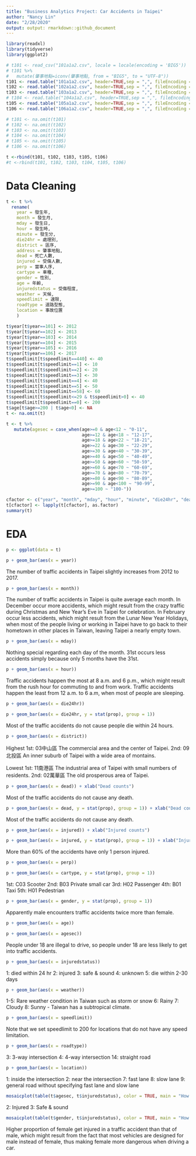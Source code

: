 ```yaml
---
title: "Business Analytics Project: Car Accidents in Taipei"
author: "Nancy Lin"
date: "2/28/2020"
output: output: rmarkdown::github_document
---
```


```r
library(readxl)
library(tidyverse)
library(ggplot2)
```

```r
# t101 <- read_csv("101a1a2.csv", locale = locale(encoding = 'BIG5'))
# t101 %>%
#   mutate(肇事地點=iconv(肇事地點, from = "BIG5", to = "UTF-8"))
t101 <- read.table("101a1a2.csv", header=TRUE,sep = ",", fileEncoding = "BIG5")
t102 <- read.table("102a1a2.csv", header=TRUE,sep = ",", fileEncoding = "BIG5")
t103 <- read.table("103a1a2.csv", header=TRUE,sep = ",", fileEncoding = "BIG5")
# t104 <- read.table("104a1a2.csv", header=TRUE,sep = ",", fileEncoding = "BIG5")
t105 <- read.table("105a1a2.csv", header=TRUE,sep = ",", fileEncoding = "BIG5")
t106 <- read.table("106a1a2.csv", header=TRUE,sep = ",", fileEncoding = "BIG5")

# t101 <- na.omit(t101)
# t102 <- na.omit(t102)
# t103 <- na.omit(t103)
# t104 <- na.omit(t104)
# t105 <- na.omit(t105)
# t106 <- na.omit(t106)

t <-rbind(t101, t102, t103, t105, t106)
#t <-rbind(t101, t102, t103, t104, t105, t106)
```

# Data Cleaning

```r
t <- t %>%
  rename(
    year = 發生年,
    month = 發生月,
    mday = 發生日,
    hour = 發生時,
    minute = 發生分,
    die24hr = 處理別,
    district = 區序,
    address = 肇事地點,
    dead = 死亡人數,
    injured = 受傷人數,
    perp = 當事人序,
    cartype = 車種,
    gender = 性別,
    age = 年齡,
    injuredstatus = 受傷程度,
    weather = 天候,
    speedlimit = 速限,
    roadtype = 道路型態,
    location = 事故位置
    )
```

```r
t$year[t$year==101] <- 2012
t$year[t$year==102] <- 2013
t$year[t$year==103] <- 2014
t$year[t$year==104] <- 2015
t$year[t$year==105] <- 2016
t$year[t$year==106] <- 2017
t$speedlimit[t$speedlimit==440] <- 40
t$speedlimit[t$speedlimit==1] <- 10
t$speedlimit[t$speedlimit==2] <- 20
t$speedlimit[t$speedlimit==3] <- 30
t$speedlimit[t$speedlimit==4] <- 40
t$speedlimit[t$speedlimit==5] <- 50
t$speedlimit[t$speedlimit==58] <- 60
t$speedlimit[t$speedlimit<=29 & t$speedlimit>0] <- 40
t$speedlimit[t$speedlimit==0] <- 200
t$age[t$age>=200 | t$age<0] <- NA
t <- na.omit(t)
```

```r
t <- t %>%
   mutate(agesec = case_when(age>=0 & age<12 ~ "0-11", 
                             age>=12 & age<18 ~ "12-17",
                             age>=18 & age<22 ~ "18-21",
                             age>=22 & age<30 ~ "22-29",
                             age>=30 & age<40 ~ "30-39",
                             age>=40 & age<50 ~ "40-49",
                             age>=50 & age<60 ~ "50-59",
                             age>=60 & age<70 ~ "60-69",
                             age>=70 & age<80 ~ "70-79",
                             age>=80 & age<90 ~ "80-89",
                             age>=90 & age<100 ~ "90-99",
                             age>=100 ~ "100-"))
```

```r
cfactor <- c("year", "month", "mday", "hour", "minute", "die24hr", "dead", "injured", "perp", "cartype", "gender", "injuredstatus", "weather", "speedlimit", "roadtype", "location", "agesec")
t[cfactor] <- lapply(t[cfactor], as.factor)
summary(t)
```

# EDA

```r
p <- ggplot(data = t)
```

```r
p + geom_bar(aes(x = year))
```
The number of traffic accidents in Taipei slightly increases from 2012 to 2017.
```r
p + geom_bar(aes(x = month))
```
The number of traffic accidents in Taipei is quite average each month. 
In December occur more accidents, which might result from the crazy traffic during Christmas and New Year's Eve in Taipei for celebration.
In February occur less accidents, which might result from the Lunar New Year Holidays, when most of the people living or working in Taipei have to go back to their hometown in other places in Taiwan, leaving Taipei a nearly empty town.
```r
p + geom_bar(aes(x = mday))
```
Nothing special regarding each day of the month. 31st occurs less accidents simply because only 5 months have the 31st.
```r
p + geom_bar(aes(x = hour))
```
Traffic accidents happen the most at 8 a.m. and 6 p.m., which might result from the rush hour for commuting to and from work.
Traffic accidents happen the least from 12 a.m. to 6 a.m, when most of people are sleeping.
```r
p + geom_bar(aes(x = die24hr))
```
```r
p + geom_bar(aes(x = die24hr, y = stat(prop), group = 1))
```
Most of the traffic accidents do not cause people die within 24 hours.
```r
p + geom_bar(aes(x = district))
```
Highest
1st: 03中山區 The commercial area and the center of Taipei.
2nd: 09北投區 An inner suburb of Taipei with a wide area of montains.

Lowest
1st: 11南港區 The industrial area of Taipei with small numbers of residents.
2nd: 02萬華區 The old prosperous area of Taipei.
```r
p + geom_bar(aes(x = dead)) + xlab("Dead counts")
```
Most of the traffic accidents do not cause any death.
```r
p + geom_bar(aes(x = dead, y = stat(prop), group = 1)) + xlab("Dead counts")
```
Most of the traffic accidents do not cause any death.
```r
p + geom_bar(aes(x = injured)) + xlab("Injured counts")
```
```r
p + geom_bar(aes(x = injured, y = stat(prop), group = 1)) + xlab("Injured counts")
```
More than 60% of the accidents have only 1 person injured.
```r
p + geom_bar(aes(x = perp))
```
```r
p + geom_bar(aes(x = cartype, y = stat(prop), group = 1))
```

1st: C03 Scooter
2nd: B03 Private small car
3rd: H02 Passenger
4th: B01 Taxi
5th: H01 Pedestrian

```r
p + geom_bar(aes(x = gender, y = stat(prop), group = 1))
```
Apparently male encounters traffic accidents twice more than female.
```r
p + geom_bar(aes(x = age))
```
```r
p + geom_bar(aes(x = agesec))
```
People under 18 are illegal to drive, so people under 18 are less likely to get into traffic accidents.
```r
p + geom_bar(aes(x = injuredstatus))
```
1: died within 24 hr
2: injured
3: safe & sound
4: unknown
5: die within 2-30 days
```r
p + geom_bar(aes(x = weather))
```
1-5: Rare weather condition in Taiwan such as storm or snow
6: Rainy
7: Cloudy
8: Sunny - Taiwan has a subtropical climate.
```r
p + geom_bar(aes(x = speedlimit))
```
Note that we set speedlimit to 200 for locations that do not have any speed limitation.
```r
p + geom_bar(aes(x = roadtype))
```
3: 3-way intersection
4: 4-way intersection
14: straight road
```r
p + geom_bar(aes(x = location))
```
1: inside the intersection
2: near the intersection
7: fast lane
8: slow lane
9: general road without specifying fast lane and slow lane
```r
mosaicplot(table(t$agesec, t$injuredstatus), color = TRUE, main = "How age affects the injured status", xlab = "Age Section", ylab = "Injured Status")
```
2: Injured
3: Safe & sound
```r
mosaicplot(table(t$gender, t$injuredstatus), color = TRUE, main = "How gender affects the injured status", xlab = "Gender", ylab = "Injured Status")
```
Higher proportion of female get injured in a traffic accident than that of male, which might result from the fact that most vehicles are designed for male instead of female, thus making female more dangerous when driving a car.
